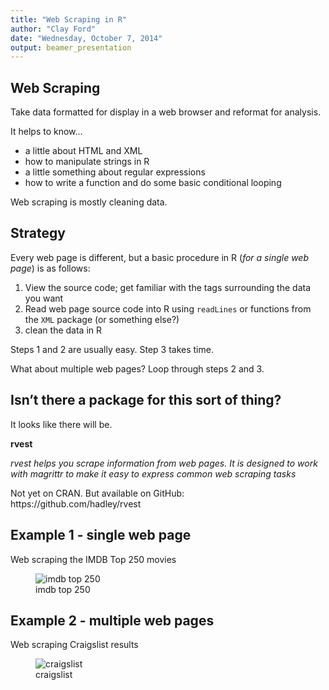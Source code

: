 ```yaml
---
title: "Web Scraping in R"
author: "Clay Ford"
date: "Wednesday, October 7, 2014"
output: beamer_presentation
---
```


## Web Scraping

Take data formatted for display in a web browser and reformat for analysis. 

It helps to know...

- a little about HTML and XML
- how to manipulate strings in R
- a little something about regular expressions
- how to write a function and do some basic conditional looping

Web scraping is mostly cleaning data.


## Strategy

Every web page is different, but a basic procedure in R (_for a single web page_) is as follows:

1. View the source code; get familiar with the tags surrounding the data you want
2. Read web page source code into R using `readLines` or functions from the `XML` package (or something else?)
3. clean the data in R 

Steps 1 and 2 are usually easy. Step 3 takes time.

What about multiple web pages? Loop through steps 2 and 3.


## Isn't there a package for this sort of thing?

It looks like there will be.

**rvest**

_rvest helps you scrape information from web pages. It is designed to work with magrittr to make it easy to express common web scraping tasks_

Not yet on CRAN. But available on GitHub:  
https://github.com/hadley/rvest


## Example 1 - single web page

Web scraping the IMDB Top 250 movies

![imdb top 250](imdb.jpg)

## Example 2 - multiple web pages

Web scraping Craigslist results

![craigslist](craigslist.jpg)



